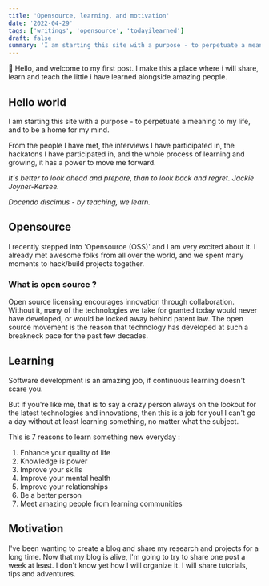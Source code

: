 ```yaml
---
title: 'Opensource, learning, and motivation'
date: '2022-04-29'
tags: ['writings', 'opensource', 'todayilearned']
draft: false
summary: 'I am starting this site with a purpose - to perpetuate a meaning to my life, and to be a home for my mind.'
---
```


👋 Hello, and welcome to my first post. I make this a place where i will share, learn and teach the little i have learned alongside amazing people.

## Hello world

I am starting this site with a purpose - to perpetuate a meaning to my life, and to be a home for my mind.

From the people I have met, the interviews I have participated in, the hackatons I have participated in, and the whole process of learning and growing, it has a power to move me forward.

_It's better to look ahead and prepare, than to look back and regret. Jackie Joyner-Kersee._

_Docendo discimus - by teaching, we learn._

## Opensource

I recently stepped into 'Opensource (OSS)' and I am very excited about it. I already met awesome folks from all over the world,
and we spent many moments to hack/build projects together.

### What is open source ?

Open source licensing encourages innovation through collaboration. Without it, many of the technologies we take for granted today would never have developed, or would be locked away behind patent law.
The open source movement is the reason that technology has developed at such a breakneck pace for the past few decades.

## Learning

Software development is an amazing job, if continuous learning doesn't scare you.

But if you're like me, that is to say a crazy person always on the lookout for the latest technologies and innovations, then this is a job for you!
I can't go a day without at least learning something, no matter what the subject.

This is 7 reasons to learn something new everyday :

1. Enhance your quality of life
2. Knowledge is power
3. Improve your skills
4. Improve your mental health
5. Improve your relationships
6. Be a better person
7. Meet amazing people from learning communities

## Motivation

I've been wanting to create a blog and share my research and projects for a long time. Now that my blog is alive, I'm going to try to share one post a week at least. I don't know yet how I will organize it. I will share tutorials, tips and adventures.
